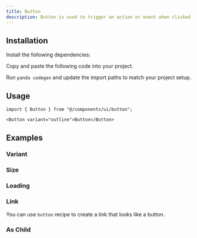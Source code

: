 ```yaml
---
title: Button
description: Button is used to trigger an action or event when clicked.
---
```


<ComponentPreview name="button-demo" />

## Installation

<Steps>

<Step>Install the following dependencies:</Step>

<PackageInstaller name="@radix-ui/react-slot" />

<Step>Copy and paste the following code into your project.</Step>

<ComponentSource name="button.ts" type="recipe" />

<ComponentSource name="button.tsx" type="component" />

<Step>Run `panda codegen` and update the import paths to match your project setup.</Step>

</Steps>

## Usage

```tsx
import { Button } from "@/components/ui/button";
```

```tsx
<Button variant="outline">Button</Button>
```

## Examples

### Variant

<ComponentPreview name="button-variant" />

### Size

<ComponentPreview name="button-size" />

### Loading

<ComponentPreview name="button-loading" />

### Link

You can use `button` recipe to create a link that looks like a button.

<ComponentPreview name="button-link" />

### As Child

<ComponentPreview name="button-as-child" />
